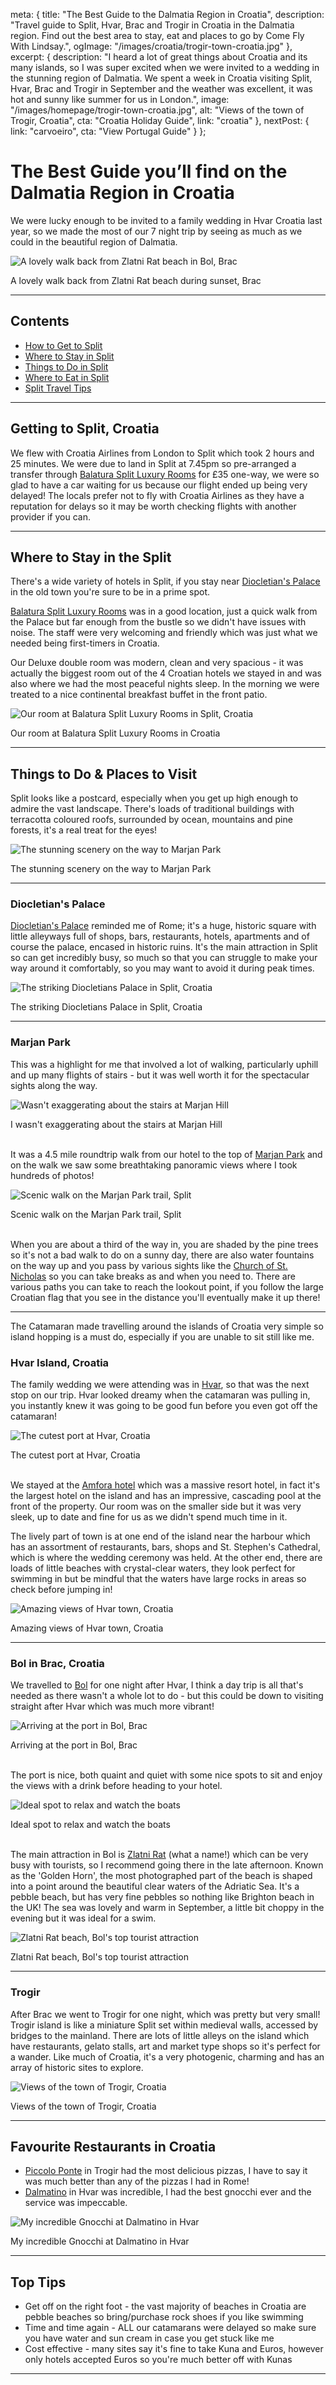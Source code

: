 
  meta: {
    title: "The Best Guide to the Dalmatia Region in Croatia",
    description: "Travel guide to Split, Hvar, Brac and Trogir in Croatia in the Dalmatia region. Find out the best area to stay, eat and places to go by Come Fly With Lindsay.",
    ogImage: "/images/croatia/trogir-town-croatia.jpg"
  },
  excerpt: {
    description: "I heard a lot of great things about Croatia and its many islands, so I was super excited when we were invited to a wedding in the stunning region of Dalmatia. We spent a week in Croatia visiting Split, Hvar, Brac and Trogir in September and the weather was excellent, it was hot and sunny like summer for us in London.",
    image: "/images/homepage/trogir-town-croatia.jpg",
    alt: "Views of the town of Trogir, Croatia",
    cta: "Croatia Holiday Guide",
    link: "croatia"
  },
  nextPost: {
    link: "carvoeiro",
    cta: "View Portugal Guide"
  }
};


# The Best Guide you’ll find on the Dalmatia Region in Croatia

We were lucky enough to be invited to a family wedding in Hvar Croatia last year, so we made the most of our 7 night trip by seeing as much as we could in the beautiful region of Dalmatia. 

![A lovely walk back from Zlatni Rat beach in Bol, Brac](/images/croatia/zlatni-rat-bol-brac-croatia.jpg)
<figcaption>A lovely walk back from Zlatni Rat beach during sunset, Brac</figcaption>

---

## Contents
* [How to Get to Split](#getting-there)
* [Where to Stay in Split](#accommodation)
* [Things to Do in Split](#things-to-do)
* [Where to Eat in Split](#dining)
* [Split Travel Tips](#tips)

--- 

## Getting to Split, Croatia<a name="getting-there"></a>

We flew with Croatia Airlines from London to Split which took 2 hours and 25 minutes. We were due to land in Split at 7.45pm so pre-arranged a transfer through [Balatura Split Luxury Rooms](https://www.booking.com/hotel/hr/balatura-split-luxury-rooms-split.en-gb.html?aid=1912201) for £35 one-way, we were so glad to have a car waiting for us because our flight ended up being very delayed! The locals prefer not to fly with Croatia Airlines as they have a reputation for delays so it may be worth checking flights with another provider if you can.

---

## Where to Stay in the Split<a name="accommodation"></a>

There's a wide variety of hotels in Split, if you stay near [Diocletian's Palace](https://visitsplit.com/en/448/diocletian-palace) in the old town you're sure to be in a prime spot.  

[Balatura Split Luxury Rooms](https://www.booking.com/hotel/hr/balatura-split-luxury-rooms-split.en-gb.html?aid=1912201) was in a good location, just a quick walk from the Palace but far enough from the bustle so we didn't have issues with noise. The staff were very welcoming and friendly which was just what we needed being first-timers in Croatia. 

Our Deluxe double room was modern, clean and very spacious - it was actually the biggest room out of the 4 Croatian hotels we stayed in and was also where we had the most peaceful nights sleep. In the morning we were treated to a nice continental breakfast buffet in the front patio. 

![Our room at Balatura Split Luxury Rooms in Split, Croatia](/images/croatia/deluxe-double-room-balatura-split-luxury-rooms.jpg)
<figcaption>Our room at Balatura Split Luxury Rooms in Croatia</figcaption>

---

## Things to Do &amp; Places to Visit<a name="things-to-do"></a>

Split looks like a postcard, especially when you get up high enough to admire the vast landscape. There's loads of traditional buildings with terracotta coloured roofs, surrounded by ocean, mountains and pine forests, it's a real treat for the eyes!

![The stunning scenery on the way to Marjan Park](/images/croatia/marjan-park-trail-split-croatia.jpg)
<figcaption>The stunning scenery on the way to Marjan Park</figcaption>

---

### Diocletian's Palace
[Diocletian's Palace](https://visitsplit.com/en/448/diocletian-palace) reminded me of Rome; it's a huge, historic square with little alleyways full of shops, bars, restaurants, hotels, apartments and of course the palace, encased in historic ruins. It's the main attraction in Split so can get incredibly busy, so much so that you can struggle to make your way around it comfortably, so you may want to avoid it during peak times.

![The striking Diocletians Palace in Split, Croatia](/images/croatia/diocletians-palace-split-croatia.jpg)
<figcaption>The striking Diocletians Palace in Split, Croatia</figcaption>

---

### Marjan Park
This was a highlight for me that involved a lot of walking, particularly uphill and up many flights of stairs - but it was well worth it for the spectacular sights along the way. 

![Wasn't exaggerating about the stairs at Marjan Hill](/images/croatia/endless-stairs-marjan-park-trail-split-croatia.jpg)
<figcaption>I wasn't exaggerating about the stairs at Marjan Hill</figcaption>

<br />

It was a 4.5 mile roundtrip walk from our hotel to the top of [Marjan Park](https://www.lonelyplanet.com/croatia/split/attractions/marjan-forest-park) and on the walk we saw some breathtaking panoramic views where I took hundreds of photos! 

![Scenic walk on the Marjan Park trail, Split](/images/croatia/marjan-park-view-split-croatia.jpg)
<figcaption>Scenic walk on the Marjan Park trail, Split</figcaption>

<br />

When you are about a third of the way in, you are shaded by the pine trees so it's not a bad walk to do on a sunny day, there are also water fountains on the way up and you pass by various sights like the [Church of St. Nicholas](https://visitsplit.com/en/1244/small-churches-on-the-marjan-hill) so you can take breaks as and when you need to. There are various paths you can take to reach the lookout point, if you follow the large Croatian flag that you see in the distance you'll eventually make it up there!

---

The Catamaran made travelling around the islands of Croatia very simple so island hopping is a must do, especially if you are unable to sit still like me.	

### Hvar Island, Croatia

The family wedding we were attending was in [Hvar](https://www.hvarinfo.com/), so that was the next stop on our trip. Hvar looked dreamy when the catamaran was pulling in, you instantly knew it was going to be good fun before you even got off the catamaran! 

![The cutest port at Hvar, Croatia](/images/croatia/port-at-hvar-croatia.jpg)
<figcaption>The cutest port at Hvar, Croatia</figcaption>

<br />

We stayed at the [Amfora hotel](https://www.booking.com/hotel/hr/amfora-hvar-grand-beach-resort.en-gb.html?aid=1912201) which was a massive resort hotel, in fact it's the largest hotel on the island and has an impressive, cascading pool at the front of the property. Our room was on the smaller side but it was very sleek, up to date and fine for us as we didn't spend much time in it. 

The lively part of town is at one end of the island near the harbour which has an assortment of restaurants, bars, shops and St. Stephen's Cathedral, which is where the wedding ceremony was held. At the other end, there are loads of little beaches with crystal-clear waters, they look perfect for swimming in but be mindful that the waters have large rocks in areas so check before jumping in!

![Amazing views of Hvar town, Croatia](/images/croatia/hvar-landscape-croatia.jpg)
<figcaption>Amazing views of Hvar town, Croatia</figcaption>

---

### Bol in Brac, Croatia
We travelled to [Bol](https://www.visit-croatia.co.uk/croatia-destinations/croatian-islands/brac/) for one night after Hvar, I think a day trip is all that's needed as there wasn't a whole lot to do - but this could be down to visiting straight after Hvar which was much more vibrant!

![Arriving at the port in Bol, Brac](/images/croatia/bol-brac-port-croatia.jpg)
<figcaption>Arriving at the port in Bol, Brac</figcaption>

<br />

The port is nice, both quaint and quiet with some nice spots to sit and enjoy the views with a drink before heading to your hotel.

![Ideal spot to relax and watch the boats](/images/croatia/bol-port-brac-croatia.jpg)
<figcaption>Ideal spot to relax and watch the boats</figcaption>

<br />

The main attraction in Bol is [Zlatni Rat](https://www.visitbrac.com/destinations/bol/zlatni-rat) (what a name!) which can be very busy with tourists, so I recommend going there in the late afternoon. Known as the 'Golden Horn', the most photographed part of the beach is shaped into a point around the beautiful clear waters of the Adriatic Sea. It's a pebble beach, but has very fine pebbles so nothing like Brighton beach in the UK! The sea was lovely and warm in September, a little bit choppy in the evening but it was ideal for a swim.

![Zlatni Rat beach, Bol's top tourist attraction](/images/croatia/zlatni-rat-beach-bol-brac-croatia.jpg)
<figcaption>Zlatni Rat beach, Bol's top tourist attraction</figcaption>

---

### Trogir
After Brac we went to Trogir for one night, which was pretty but very small! Trogir island is like a miniature Split set within medieval walls, accessed by bridges to the mainland. There are lots of little alleys on the island which have restaurants, gelato stalls, art and market type shops so it's perfect for a wander. Like much of Croatia, it's a very photogenic, charming and has an array of historic sites to explore.

![Views of the town of Trogir, Croatia](/images/croatia/trogir-town-croatia.jpg)
<figcaption>Views of the town of Trogir, Croatia</figcaption>

---

## Favourite Restaurants in Croatia<a name="dining"></a>

* [Piccolo Ponte](https://piccolo-ponte.eatbu.hr/) in Trogir had the most delicious pizzas, I have to say it was much better than any of the pizzas I had in Rome! 	
* [Dalmatino](http://dalmatino-hvar.com/home/) in Hvar was incredible, I had the best gnocchi ever and the service was impeccable.

![My incredible Gnocchi at Dalmatino in Hvar](/images/croatia/gnocchi-at-dalmatino-hvar-croatia.jpg)
<figcaption>My incredible Gnocchi at Dalmatino in Hvar</figcaption>

---

## Top Tips<a name="tips"></a>
* Get off on the right foot - the vast majority of beaches in Croatia are pebble beaches so bring/purchase rock shoes if you like swimming
* Time and time again - ALL our catamarans were delayed so make sure you have water and sun cream in case you get stuck like me
* Cost effective - many sites say it's fine to take Kuna and Euros, however only hotels accepted Euros so you're much better off with Kunas

---